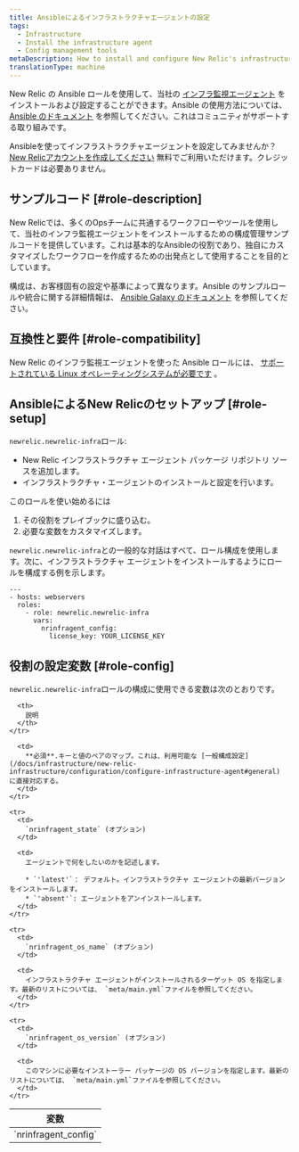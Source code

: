 ```yaml
---
title: Ansibleによるインフラストラクチャエージェントの設定
tags:
  - Infrastructure
  - Install the infrastructure agent
  - Config management tools
metaDescription: How to install and configure New Relic's infrastructure monitoring agent using the Ansible configuration management system.
translationType: machine
---
```


New Relic の Ansible ロールを使用して、当社の [インフラ監視エージェント](/docs/infrastructure/new-relic-infrastructure/getting-started/welcome-new-relic-infrastructure) をインストールおよび設定することができます。Ansible の使用方法については、 [Ansible のドキュメント](https://docs.ansible.com/) を参照してください。これはコミュニティがサポートする取り組みです。

Ansibleを使ってインフラストラクチャエージェントを設定してみませんか？ [New Relicアカウントを作成してください](https://newrelic.com/signup) 無料でご利用いただけます。クレジットカードは必要ありません。

## サンプルコード [#role-description]

New Relicでは、多くのOpsチームに共通するワークフローやツールを使用して、当社のインフラ監視エージェントをインストールするための構成管理サンプルコードを提供しています。これは基本的なAnsibleの役割であり、独自にカスタマイズしたワークフローを作成するための出発点として使用することを目的としています。

構成は、お客様固有の設定や基準によって異なります。Ansible のサンプルロールや統合に関する詳細情報は、 [Ansible Galaxy のドキュメント](https://galaxy.ansible.com/newrelic/newrelic-infra/) を参照してください。

## 互換性と要件 [#role-compatibility]

New Relic のインフラ監視エージェントを使った Ansible ロールには、 [サポートされている Linux オペレーティングシステムが必要です](/docs/infrastructure/new-relic-infrastructure/getting-started/compatibility-requirements-new-relic-infrastructure#operating-systems) 。

## AnsibleによるNew Relicのセットアップ [#role-setup]

`newrelic.newrelic-infra`ロール:

* New Relic インフラストラクチャ エージェント パッケージ リポジトリ ソースを追加します。
* インフラストラクチャ・エージェントのインストールと設定を行います。

このロールを使い始めるには

1. その役割をプレイブックに盛り込む。
2. 必要な変数をカスタマイズします。

`newrelic.newrelic-infra`との一般的な対話はすべて、ロール構成を使用します。次に、インフラストラクチャ エージェントをインストールするようにロールを構成する例を示します。

```
---
- hosts: webservers
  roles:
    - role: newrelic.newrelic-infra
      vars:
        nrinfragent_config:
          license_key: YOUR_LICENSE_KEY
```

## 役割の設定変数 [#role-config]

`newrelic.newrelic-infra`ロールの構成に使用できる変数は次のとおりです。

<table>
  <thead>
    <tr>
      <th style={{ width: "300px" }}>
        変数
      </th>

      <th>
        説明
      </th>
    </tr>
  </thead>

  <tbody>
    <tr>
      <td>
        `nrinfragent_config`
      </td>

      <td>
        **必須**.キーと値のペアのマップ。これは、利用可能な [一般構成設定](/docs/infrastructure/new-relic-infrastructure/configuration/configure-infrastructure-agent#general) に直接対応する。
      </td>
    </tr>

    <tr>
      <td>
        `nrinfragent_state` (オプション)
      </td>

      <td>
        エージェントで何をしたいのかを記述します。

        * `'latest'`： デフォルト。インフラストラクチャ エージェントの最新バージョンをインストールします。
        * `'absent'`: エージェントをアンインストールします。
      </td>
    </tr>

    <tr>
      <td>
        `nrinfragent_os_name` (オプション)
      </td>

      <td>
        インフラストラクチャ エージェントがインストールされるターゲット OS を指定します。最新のリストについては、 `meta/main.yml`ファイルを参照してください。
      </td>
    </tr>

    <tr>
      <td>
        `nrinfragent_os_version` (オプション)
      </td>

      <td>
        このマシンに必要なインストーラー パッケージの OS バージョンを指定します。最新のリストについては、 `meta/main.yml`ファイルを参照してください。
      </td>
    </tr>
  </tbody>
</table>